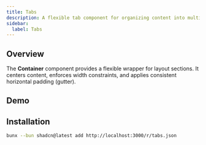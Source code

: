 ```yaml
---
title: Tabs
description: A flexible tab component for organizing content into multiple panels, supporting easy navigation and customization.
sidebar:
  label: Tabs
---
```



## Overview


The **Container** component provides a flexible wrapper for layout sections.
It centers content, enforces width constraints, and applies consistent horizontal padding (gutter).

## Demo

<Tabs />

## Installation

```bash
bunx --bun shadcn@latest add http://localhost:3000/r/tabs.json
```

